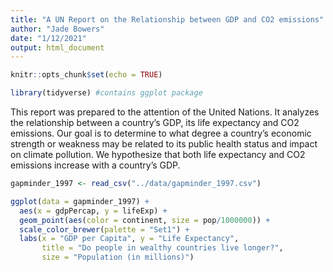 ```yaml
---
title: "A UN Report on the Relationship between GDP and CO2 emissions"
author: "Jade Bowers"
date: "1/12/2021"
output: html_document
---
```


```r
knitr::opts_chunk$set(echo = TRUE)
```

```r
library(tidyverse) #contains ggplot package
```

This report was prepared to the attention of the United Nations. It analyzes the relationship between a country's GDP, its life expectancy and CO2 emissions. Our goal is to determine to what degree a country’s economic strength or weakness may be related to its public health status and impact on climate pollution. We hypothesize that both life expectancy and CO2 emissions increase with a country's GDP.

```r
gapminder_1997 <- read_csv("../data/gapminder_1997.csv")
```

```r
ggplot(data = gapminder_1997) +
  aes(x = gdpPercap, y = lifeExp) +
  geom_point(aes(color = continent, size = pop/1000000)) +
  scale_color_brewer(palette = "Set1") +
  labs(x = "GDP per Capita", y = "Life Expectancy", 
       title = "Do people in wealthy countries live longer?", 
       size = "Population (in millions)")
```

